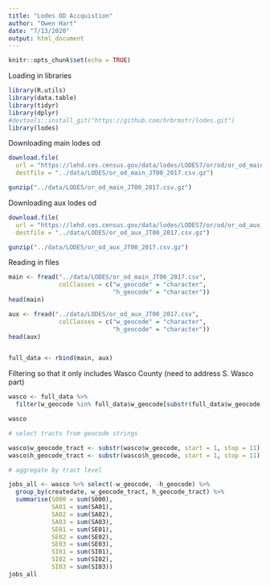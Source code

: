 ```yaml
---
title: "Lodes OD Accquistion"
author: "Owen Hart"
date: "7/13/2020"
output: html_document
---
```


```r
knitr::opts_chunk$set(echo = TRUE)
```

Loading in libraries
```r
library(R.utils)
library(data.table)
library(tidyr)
library(dplyr)
#devtools::install_git("https://github.com/hrbrmstr/lodes.git")
library(lodes)
```

Downloading main lodes od
```r
download.file(
  url = "https://lehd.ces.census.gov/data/lodes/LODES7/or/od/or_od_main_JT00_2017.csv.gz", 
  destfile = "../data/LODES/or_od_main_JT00_2017.csv.gz")

gunzip("../data/LODES/or_od_main_JT00_2017.csv.gz")
```

Downloading aux lodes od
```r
download.file(
  url = "https://lehd.ces.census.gov/data/lodes/LODES7/or/od/or_od_aux_JT00_2017.csv.gz", 
  destfile = "../data/LODES/or_od_aux_JT00_2017.csv.gz")

gunzip("../data/LODES/or_od_aux_JT00_2017.csv.gz")
```

Reading in files
```r
main <- fread("../data/LODES/or_od_main_JT00_2017.csv", 
              colClasses = c("w_geocode" = "character",
                             "h_geocode" = "character"))
head(main)

aux <- fread("../data/LODES/or_od_aux_JT00_2017.csv", 
              colClasses = c("w_geocode" = "character",
                             "h_geocode" = "character"))
head(aux)


full_data <- rbind(main, aux)
```

Filtering so that it only includes Wasco County (need to address S. Wasco part)
```r
wasco <- full_data %>% 
  filter(w_geocode %in% full_data$w_geocode[substr(full_data$w_geocode, 1, 5) == "41065"]|h_geocode %in% full_data$h_geocode[substr(full_data$h_geocode, 1, 5) == "41065"])

wasco
```

```r
# select tracts from geocode strings

wasco$w_geocode_tract <- substr(wasco$w_geocode, start = 1, stop = 11)
wasco$h_geocode_tract <- substr(wasco$h_geocode, start = 1, stop = 11)

# aggregate by tract level

jobs_all <- wasco %>% select(-w_geocode, -h_geocode) %>%
  group_by(createdate, w_geocode_tract, h_geocode_tract) %>% 
  summarise(S000 = sum(S000), 
            SA01 = sum(SA01), 
            SA02 = sum(SA02), 
            SA03 = sum(SA03), 
            SE01 = sum(SE01), 
            SE02 = sum(SE02), 
            SE03 = sum(SE03), 
            SI01 = sum(SI01), 
            SI02 = sum(SI02), 
            SI03 = sum(SI03))
jobs_all
```

